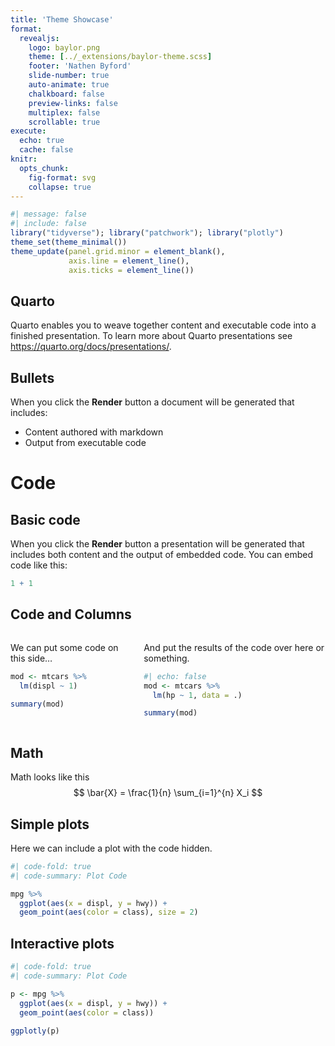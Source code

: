 ---
title: 'Theme Showcase'
format: 
  revealjs:
    logo: baylor.png
    theme: [../_extensions/baylor-theme.scss]
    footer: 'Nathen Byford'
    slide-number: true
    auto-animate: true
    chalkboard: false
    preview-links: false
    multiplex: false
    scrollable: true
execute: 
  echo: true
  cache: false
knitr:
  opts_chunk: 
    fig-format: svg
    collapse: true
---


```{r setup_environment}
#| message: false
#| include: false
library("tidyverse"); library("patchwork"); library("plotly")
theme_set(theme_minimal())
theme_update(panel.grid.minor = element_blank(),
             axis.line = element_line(),
             axis.ticks = element_line())
```

## Quarto

Quarto enables you to weave together content and executable code into a finished presentation. To learn more about Quarto presentations see <https://quarto.org/docs/presentations/>.

## Bullets

When you click the **Render** button a document will be generated that includes:

-   Content authored with markdown
-   Output from executable code

# Code

## Basic code

When you click the **Render** button a presentation will be generated that includes both content and the output of embedded code. You can embed code like this:

```{r}
1 + 1
```

## Code and Columns
:::: {.columns}
::: {.column width="39%"}
We can put some code on this side...
```{.r code-line-numbers="|1,2|4"}
mod <- mtcars %>%
  lm(displ ~ 1) 
  
summary(mod)
```
:::

::: {.column width="59%"}
And put the results of the code over here or something.
```{r}
#| echo: false
mod <- mtcars %>%
  lm(hp ~ 1, data = .) 

```

```{r}
summary(mod)
```

:::
::::
## Math
Math looks like this
$$ 
\bar{X} = \frac{1}{n} \sum_{i=1}^{n} X_i
$$

## Simple plots

Here we can include a plot with the code hidden.

```{r}
#| code-fold: true
#| code-summary: Plot Code

mpg %>% 
  ggplot(aes(x = displ, y = hwy)) +
  geom_point(aes(color = class), size = 2) 
```

## Interactive plots

```{r}
#| code-fold: true
#| code-summary: Plot Code

p <- mpg %>% 
  ggplot(aes(x = displ, y = hwy)) +
  geom_point(aes(color = class)) 

ggplotly(p)
```

